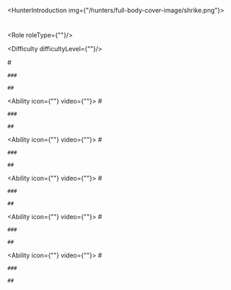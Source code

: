 <HunterIntroduction img={"/hunters/full-body-cover-image/shrike.png"}>
  # 

  ## 

  ### 

  <Role roleType={""}/>
  
  <Difficulty difficultyLevel={""}/>

</HunterIntroduction>

<AbilitiesShowcase>
  <Ability icon={""} video={""}>
    # 

    ### 

    ## 
  </Ability>

  <Ability icon={""} video={""}>
    # 

    ### 

    ## 
  </Ability>

  <Ability icon={""} video={""}>
    # 

    ### 

    ## 
  </Ability>

  <Ability icon={""} video={""}>
    # 

    ### 

    ## 
  </Ability>

  <Ability icon={""} video={""}>
    # 

    ### 

    ## 
  </Ability>

  <Ability icon={""} video={""}>
    # 

    ### 

    ## 
  </Ability>
</AbilitiesShowcase>

<Skins>

</Skins>